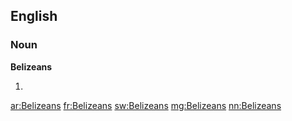 ==English==

===Noun===
'''Belizeans'''

# {{plural of|[[Belizean]]}}

[[ar:Belizeans]]
[[fr:Belizeans]]
[[sw:Belizeans]]
[[mg:Belizeans]]
[[nn:Belizeans]]